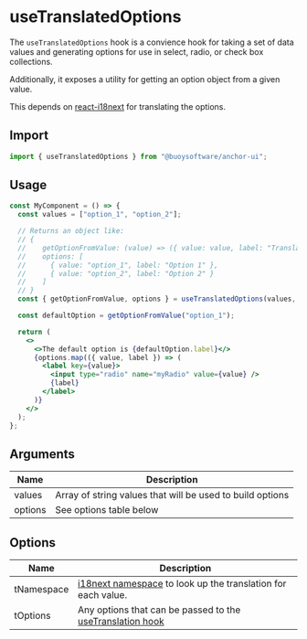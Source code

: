 
<Meta title="Hooks / useTranslatedOptions" />

# useTranslatedOptions

The `useTranslatedOptions` hook is a convience hook for taking a set of data
values and generating options for use in select, radio, or check box collections.

Additionally, it exposes a utility for getting an option object from a given value.

This depends on [react-i18next] for translating the options.

## Import

```javascript
import { useTranslatedOptions } from "@buoysoftware/anchor-ui";
```

## Usage

```jsx
const MyComponent = () => {
  const values = ["option_1", "option_2"];

  // Returns an object like:
  // { 
  //    getOptionFromValue: (value) => ({ value: value, label: "Translated Value Label" })
  //    options: [
  //      { value: "option_1", label: "Option 1" },
  //      { value: "option_2", label: "Option 2" }
  //    ]
  // }
  const { getOptionFromValue, options } = useTranslatedOptions(values, { tNamespace: "myNamespace" });

  const defaultOption = getOptionFromValue("option_1");

  return (
    <>
      <>The default option is {defaultOption.label}</>
      {options.map(({ value, label }) => (
        <label key={value}>
          <input type="radio" name="myRadio" value={value} />
          {label}
        </label>
      )}
    </>
  );
};
```

## Arguments

| Name    | Description                                               |
| ------- | --------------------------------------------------------- |
| values  | Array of string values that will be used to build options |
| options | See options table below                                   |

## Options

| Name       | Description                                                    |
| ---------- | -------------------------------------------------------------- |
| tNamespace | [i18next namespace] to look up the translation for each value. |
| tOptions   | Any options that can be passed to the [useTranslation hook]    |

[react-i18next]: https://react.i18next.com/
[i18next namespace]: https://www.i18next.com/principles/namespaces
[usetranslation hook]: https://react.i18next.com/latest/usetranslation-hook
